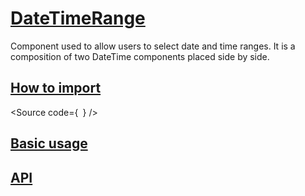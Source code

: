 

<Meta of={Stories} />

# [DateTimeRange](#datetimerange)

Component used to allow users to select date and time ranges.
It is a composition of two DateTime components placed side by side.

## [How to import](#how-to-import)

<Source
  code={`
`}
/>

## [Basic usage](#basic-usage)

<Canvas of={Stories.Base} />

## [API](#api)

<ArgTypes of={Stories} />
